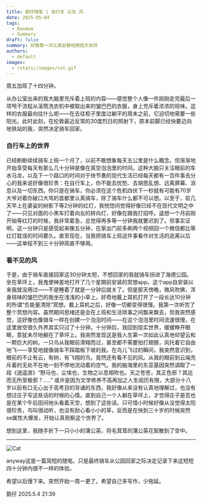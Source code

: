 ```yaml
---
title: 鹅仔随笔 | 自行车 以及 风
date: 2025-05-04
tags:
  - Random
  - Summary
draft: false
summary: 好像第一次认真安静地拥抱大自然
authors:
  - default
images:
  - /static/images/cat.gif
---
```

周五加班了十四分钟。

从办公室出来的我大脑里充斥着上班的内容——感觉整个人像一件刚刚走完最后一项甩干流程从滚筒洗衣机中被取出来的皱巴巴的衣服，身上充斥着浓浓的班味。这样的衣服最向往什么呢——在去往柜子里度过躺平的周末之前，它迫切地需要一些阳光。此时此刻，在伦敦最近反常的30度烈日的照射下，原本前脚已经快要迈向地铁站的我，突然决定骑车回家。

### 自行车上的世界

已经断断续续骑车上班一个月了，以前不敢想象每天五公里是什么概念。但渐渐地开始享受每天有那么几十分钟是像在真空泡泡里的时间。这种大脑只关注眼前的车水马龙，以及下一个路口的时间对于快节奏的现代生活已经每天都有一百件事去分心的我来说好像很珍贵：在自行车上，你不能去忧愁、去胡思乱想、远离屏幕、消息以及一切东西。你只是在骑车，你必须在这个危机四伏下一秒就有可能有70岁大爷对着你破口大骂的首都里认真骑车，除了骑车什么都不可以想。以至于，前几天早上在婆娑的树影下等2分钟的红灯，我恍惚间觉得好像已经不在现代文明之中了——只见对面的小黑车打着向左的转向灯，好像在跟我打招呼。遥想一个月前刚开始等红灯的时候，我非常着急，总觉得再多等一分钟我就要迟到了。但事实证明，这一分钟只是感受起来像五分钟，在家出门前多刷两个视频回一个微信都比等红灯耽误的时间要久。直至现在，当我把骑车上班这件事看作对生活的逃离以后——这单程不到三十分钟简直不够用。

### 看不见的风

于是，由于骑车直接回家这30分钟太短，不想回家的我就骑车拐进了海德公园。坐在草坪上，我鬼使神差地打开了几个星期前安装的冥想app。这个app自安装以来我就没用过——不是睡着了就是一分钟后就关了。但是那天傍晚，微风吹拂，浑身班味的皱巴巴的我坐在浅浅的小草上，好奇地戴上耳机打开了一段长达10分钟的所谓“负能量清除”冥想。戴上耳机之后，好像一切都变得很慢。我第一次听完了整个冥想内容。虽然期间思绪还是会在上班和生活琐事之间飘来飘去，但我突然感觉，这好像也像骑车一样在创建一个泡泡时间——在这个泡泡里时间流速很慢，在这里放空很久外界其实只过了十分钟。十分钟后，我回到现实世界，缓缓睁开眼睛，意犹未尽地躺在了草坪上。我突然发现这是我人生第一次如此认真地仰望云和一颗巨大的树。一只鸟从我眼前滑翔而过，甚至都不需要拍打翅膀，风托着它自由地飞——享受地就像骑车不踩踏板下坡的我。在鸟儿飞过的瞬间，我突然意识到，眼前的不止有云，有树，有飞翔的鸟，竟然还有看不见的风。从我的眼前到云端充斥着的无处不在地一刻不停地流动着的空气。我的脑海里的东亚基因突然调取了一段《逍遥游》“野马也，尘埃也，生物之以息相吹也。天之苍苍，其正色邪？其远而无所至极邪？.....” 或许是因为文学修养不高再加之人生阅历有限，大部分十八岁以前有口无心出于高考目的背诵的东西，我好像从来没有认真地理解过，也没有想过庄子写这些话的时候的心情。直到自己一个人躺在草坪上，才觉得庄子是否也是在某个午后田间地头看着天空，想到了这些话。只可惜小时候好像从没觉得太阳很珍贵，鸟叫很动听，也没有耐心看小小的草，反而是在快到三十岁的时候突然se属性大爆发，开始认真观察这个世界了。

想到这里，我随手折下一只小小的蒲公英，将毛茸茸的蒲公英花絮散到了空中。



---
![Cat](/static/images/cat.gif)

anyway这是一篇简短的随笔。只是最终骑车从公园回家之际决定记录下来这短短四十分钟内很不一样的体验。

希望以后慢下来。突然开始一周一更了。希望自己多写作，少拖延。

鹅仔
2025.5.4 21:39
















